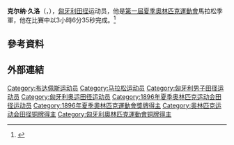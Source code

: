 {{Infobox sportsperson
| name                      = 克尔纳·久洛<br />Kellner Gyula
| image                     = BASA-3K-7-422-20-1896_Summer_Olympics.jpg
| alt                       = 
| real_name                 = 
| native_name               = 
| native_name_lang          = 
| romanizedname             = 
| english_name              = 
| birth_name                = 
| nationality               = {{HUN}}
| national_team             = {{HUN}}
| ethnicity                 = 
| hometown                  = 
| citizenship               = 
| birth_date                = {{Birth date|year=1871|month=4|day=11}}
| birth_place               = {{HUN}}布達佩斯
| death_date                = {{Death date and age|1940|7|28|1871|4|11}}
| death_place               = {{HUN}}索爾諾克
| resting_place             = 
| resting_place_coordinates = 
| monuments                 = 
| residence                 = {{HUN}}
| education                 = 
| alma_mater                = 
| occupation                = 
| years_active              = 1896 - 1940
| height                    = 
| weight                    = 
| spouse                    = 
| country                   = {{HUN}}
| sport                     = 田徑
| event                     = 長跑
| collegeteam               = 
| worlds                    = 
| regionals                 = 
| nationals                 = 
| olympics                  = 
{{ubl
|'''1896年夏季奧林匹克運動會'''：馬拉松（40公里）第三名
}}
| pb                        = 
{{ubl
|'''馬拉松（40公里）'''：3小時06分35秒 （1896年）
}}
| medaltemplates            = 
{{MedalCountry|{{HUN}}}}
{{MedalSport|男子田徑}}
{{MedalCompetition|夏季奧林匹克運動會}}
{{MedalBronze|1896年希臘雅典|馬拉松（40公里）}}
| updated                   = 2016年10月26日
}}
'''克尔纳·久洛'''（{{lang-hu|Gyula Kellner}}，{{bd|1871年|4月11日|1940年|7月28日}}），[[匈牙利|匈牙利]][[田径|田径]]运动员，他是[[1896年夏季奧林匹克運動會|第一屆夏季奧林匹克運動會]]馬拉松季軍，他在比賽中以3小時6分35秒完成。<ref>{{Cite web|title=Gyula KELLNER|url=https://olympics.com/zh/athletes/gyula-kellner|accessdate=2021-09-11|work=International Olympic Committee|archive-date=2022-01-11|archive-url=https://web.archive.org/web/20220111133815/https://olympics.com/zh/athletes/gyula-kellner|dead-url=no}}</ref>

== 參考資料 ==
{{Reflist}}

== 外部連結 ==
{{Authority control}}
{{DEFAULTSORT:Kellner, Gyula}}
[[Category:布达佩斯运动员|Category:布达佩斯运动员]]
[[Category:马拉松运动员|Category:马拉松运动员]]
[[Category:匈牙利男子田径运动员|Category:匈牙利男子田径运动员]]
[[Category:匈牙利奥运田径运动员|Category:匈牙利奥运田径运动员]]
[[Category:1896年夏季奥林匹克运动会田径运动员|Category:1896年夏季奥林匹克运动会田径运动员]]
[[Category:1896年夏季奧林匹克運動會獎牌得主|Category:1896年夏季奧林匹克運動會獎牌得主]]
[[Category:奥林匹克运动会田径铜牌得主|Category:奥林匹克运动会田径铜牌得主]]
[[Category:匈牙利奧林匹克運動會铜牌得主|Category:匈牙利奧林匹克運動會铜牌得主]]